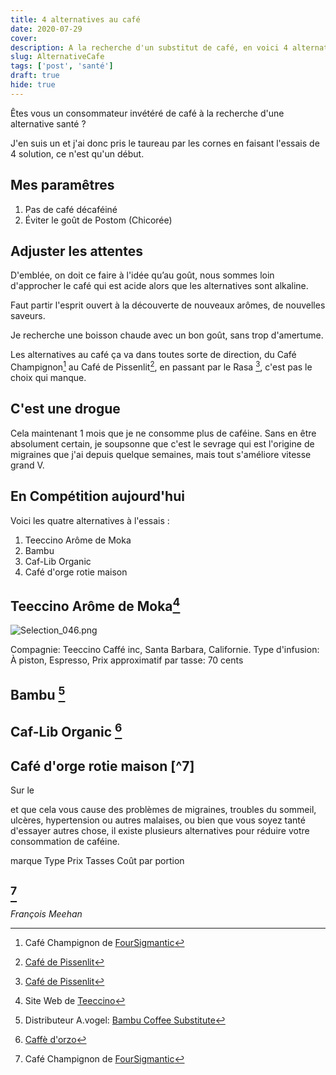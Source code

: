 ```yaml
---
title: 4 alternatives au café
date: 2020-07-29
cover: 
description: A la recherche d'un substitut de café, en voici 4 alternatives
slug: AlternativeCafe
tags: ['post', 'santé']
draft: true
hide: true
---
```



Êtes vous un consommateur invétéré de café à la recherche d'une alternative santé ?

J'en suis un et j'ai donc pris le taureau par les cornes en faisant l'essais de 4 solution, ce n'est qu'un début.

## Mes paramêtres

1. Pas de café décaféiné
2. Éviter le goût de Postom (Chicorée)

## Adjuster les attentes

D'emblée, on doit ce faire à l'idée qu’au goût, nous sommes loin d'approcher le café qui est acide alors que les alternatives sont alkaline.

Faut partir l'esprit ouvert à la découverte de nouveaux arômes, de nouvelles saveurs.

Je recherche une boisson chaude avec un bon goût, sans trop d'amertume.

Les alternatives au café ça va dans toutes sorte de direction, du Café Champignon[^1] au Café de Pissenlit[^2], en passant par le Rasa [^2], c'est pas le choix qui manque.

## C'est une drogue

Cela maintenant 1 mois que je ne consomme plus de caféine. Sans en être absolument certain, je soupsonne que c'est le sevrage qui est l'origine de migraines que j'ai depuis quelque semaines, mais tout s'améliore vitesse grand V.



## En Compétition aujourd'hui

Voici les quatre alternatives à l'essais :

1. Teeccino Arôme de Moka
1. Bambu
1. Caf-Lib Organic
1. Café d'orge rotie maison


## Teeccino Arôme de Moka[^4]


![Selection_046.png](:/15796b8fa0004928bda336181e459456)

Compagnie: Teeccino Caffé inc, Santa Barbara, Californie.
Type d'infusion: À piston, Espresso, 
Prix approximatif par tasse:  70 cents 


## Bambu [^5]


## Caf-Lib Organic [^6]


## Café d'orge rotie maison [^7]

Sur le 


et que cela vous cause des problèmes de migraines, troubles du sommeil, ulcères, hypertension ou autres malaises, ou bien que vous soyez tanté d'essayer autres chose, il existe plusieurs alternatives pour réduire votre consommation de caféine. 



marque Type Prix Tasses Coût par portion 



[^1]: Café Champignon de [FourSigmantic](https://us.foursigmatic.com/)
[^2]: [Café de Pissenlit](https://fr.wikipedia.org/wiki/Caf%C3%A9_de_pissenlit)
[^3]: Boisson au Herbes [Rasa](https://wearerasa.com/pages/rasa-revitalize-your-self?gclid=EAIaIQobChMIl6OMk7bm6gIVjY3ICh2GVArbEAAYAiAAEgLzs_D_BwE)
[^4]: Site Web de [Teeccino](https://teeccino.com/)
[^5]: Distributeur A.vogel: [Bambu Coffee Substitute](https://www.avogel.ca/en/health-food/bambu.php) 
[^6]: [Caffè d'orzo](https://fr.wikipedia.org/wiki/Caf%C3%A9_d%27orge)


## [^1] 

*François Meehan*


[^1]: 